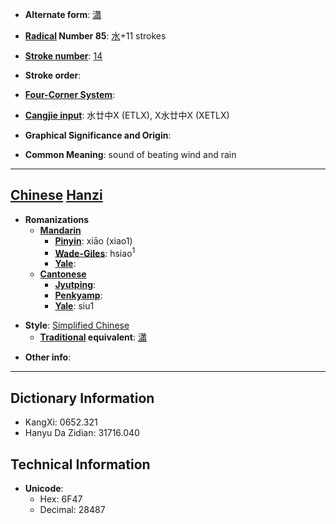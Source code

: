 * '''Alternate form''': [[瀟]]

* '''[[Wiktionary:Chinese radical index| Radical]] Number 85''': [[Wiktionary:Chinese radical index 水|水]]+11 strokes

* '''[[Wiktionary:Chinese total strokes index|Stroke number]]''': [[Wiktionary:Chinese total strokes index 14|14]]

* '''Stroke order''': 

* '''[[Wiktionary:Chinese four corner index|Four-Corner System]]''': 

* '''[[Wiktionary:Chinese Cangjie index|Cangjie input]]''': 水廿中X (ETLX), X水廿中X (XETLX)

* '''Graphical Significance and Origin''': 

* '''Common Meaning''': sound of beating wind and rain

----

== [[Chinese]] [[Hanzi]] ==

* '''Romanizations'''
** '''[[Mandarin]]'''
*** '''[[Pinyin]]''': xiāo (xiao1)
*** '''[[Wade-Giles]]''': hsiao<sup>1</sup>
*** '''[[Yale]]''': 
** '''[[Cantonese]]'''
*** '''[[Jyutping]]''':
*** '''[[Penkyamp]]''': 
*** '''[[Yale]]''': siu1

* '''Style''': [[Simplified Chinese]] 
** '''[[Traditional Chinese|Traditional]] equivalent''': [[瀟]]

* '''Other info''': 

----

== Dictionary Information ==

* KangXi: 0652.321
* Hanyu Da Zidian: 31716.040

== Technical Information ==

* '''Unicode''':
** Hex: 6F47
** Decimal: 28487